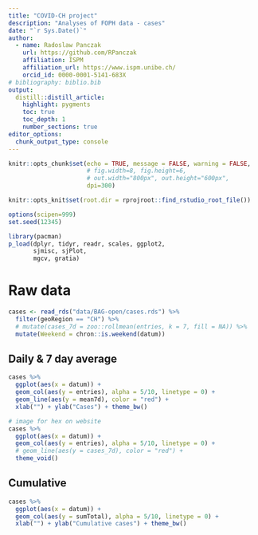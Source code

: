 ```yaml
---
title: "COVID-CH project"
description: "Analyses of FOPH data - cases"
date: "`r Sys.Date()`"
author:
  - name: Radoslaw Panczak 
    url: https://github.com/RPanczak
    affiliation: ISPM
    affiliation_url: https://www.ispm.unibe.ch/
    orcid_id: 0000-0001-5141-683X
# bibliography: biblio.bib
output:
  distill::distill_article:
    highlight: pygments
    toc: true
    toc_depth: 1
    number_sections: true
editor_options: 
  chunk_output_type: console
---
```


<!-- ------------------------------------------------------------ --> 
<!-- ------------------------------------------------------------ --> 

```r
knitr::opts_chunk$set(echo = TRUE, message = FALSE, warning = FALSE, 
                      # fig.width=8, fig.height=6, 
                      # out.width="800px", out.height="600px",
                      dpi=300)

knitr::opts_knit$set(root.dir = rprojroot::find_rstudio_root_file())

options(scipen=999)
set.seed(12345)

library(pacman) 
p_load(dplyr, tidyr, readr, scales, ggplot2,
       sjmisc, sjPlot,
       mgcv, gratia)
```

<!-- ------------------------------------------------------------ --> 

# Raw data 

```r
cases <- read_rds("data/BAG-open/cases.rds") %>% 
  filter(geoRegion == "CH") %>% 
  # mutate(cases_7d = zoo::rollmean(entries, k = 7, fill = NA)) %>% 
  mutate(Weekend = chron::is.weekend(datum)) 
```

## Daily & 7 day average

```r
cases %>% 
  ggplot(aes(x = datum)) + 
  geom_col(aes(y = entries), alpha = 5/10, linetype = 0) + 
  geom_line(aes(y = mean7d), color = "red") + 
  xlab("") + ylab("Cases") + theme_bw()
```

```r
# image for hex on website
cases %>% 
  ggplot(aes(x = datum)) + 
  geom_col(aes(y = entries), alpha = 5/10, linetype = 0) + 
  # geom_line(aes(y = cases_7d), color = "red") + 
  theme_void()
```

## Cumulative

```r
cases %>% 
  ggplot(aes(x = datum)) + 
  geom_col(aes(y = sumTotal), alpha = 5/10, linetype = 0) + 
  xlab("") + ylab("Cumulative cases") + theme_bw()
```